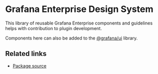 <Meta title="Docs Overview/Introduction" />

# Grafana Enterprise Design System

This library of reusable Grafana Enterprise components and guidelines helps with contribution to plugin development.

Components here can also be added to the [@grafana/ui](https://github.com/grafana/grafana/tree/master/packages/grafana-ui) library.

## Related links

- [Package source](https://github.com/grafana/ui-enterprise)

